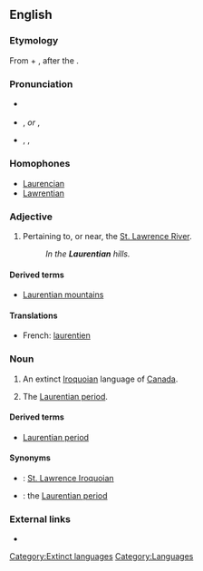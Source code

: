 {{wikipedia}}
==English==

===Etymology===
From {{etyl|la}} {{term|Laurentius||Laurence|lang=la}} + {{term|-ian}}, after the {{term|St. Lawrence River}}.

===Pronunciation===
* {{a|Canada}} {{IPA|/ləˈrenʃən/}}
* {{a|UK}} {{IPA|/lɒˈrɛnʃən/}}, {{SAMPA|/lQ"rEnS@n/}} ''or'' {{IPA|/lɒˈrɛnʃiən/}}, {{SAMPA|/lQ"rEnSi@n/}}
* {{a|US}} {{enPR|lä-rĕnʹshən}}, {{IPA|/lɑˈrɛnʃən/}}, {{SAMPA|/lA"rEnS@n/}}

===Homophones===
* [[Laurencian]]
* [[Lawrentian]]

===Adjective===
{{en-adj|-}}

# Pertaining to, or near, the [[w:Saint Lawrence River|St. Lawrence River]].
#: ''In the '''Laurentian''' hills.''

====Derived terms====
* [[Laurentian mountains]]

====Translations====
* French: [[laurentien]]

===Noun===
{{en-proper noun}}

# An extinct [[Iroquoian]] language of [[Canada]].
# {{context|geology}} The [[Laurentian period]].

====Derived terms====
* [[Laurentian period]] <!--{{context|geology}} the lower of the two divisions of the [[Archaean]] age.  Synonym: the [[Laurentian]]-->

====Synonyms====
* {{italbrac|language}}: [[St. Lawrence Iroquoian]]
* {{italbrac|geology}}: the [[Laurentian period]]

===External links===
* {{ethnologue|code=lre}}

[[Category:Extinct languages]]
[[Category:Languages]]